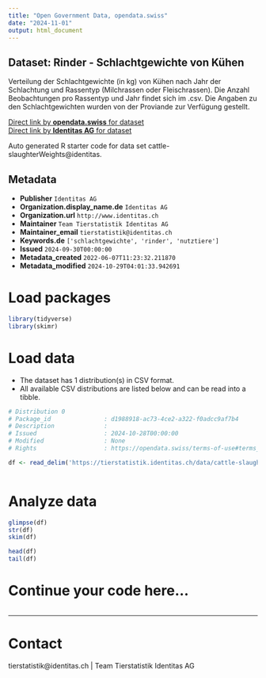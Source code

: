 ```yaml
---
title: "Open Government Data, opendata.swiss"
date: "2024-11-01"
output: html_document
---
```


## Dataset: Rinder - Schlachtgewichte von Kühen

Verteilung der Schlachtgewichte (in kg) von Kühen nach Jahr der Schlachtung und Rassentyp (Milchrassen oder Fleischrassen). Die Anzahl Beobachtungen pro Rassentyp und Jahr findet sich im .csv. Die Angaben zu den Schlachtgewichten wurden von der Proviande zur Verfügung gestellt.

[Direct link by **opendata.swiss** for dataset](https://opendata.swiss/de/dataset/rinder-schlachtgewichte-von-kuhen)<br>
[Direct link by **Identitas AG** for dataset](https://tierstatistik.identitas.ch/)

Auto generated R starter code for data set cattle-slaughterWeights@identitas.

## Metadata

- **Publisher** `Identitas AG`
- **Organization.display_name.de** `Identitas AG`
- **Organization.url** `http://www.identitas.ch`
- **Maintainer** `Team Tierstatistik Identitas AG`
- **Maintainer_email** `tierstatistik@identitas.ch`
- **Keywords.de** `['schlachtgewichte', 'rinder', 'nutztiere']`
- **Issued** `2024-09-30T00:00:00`
- **Metadata_created** `2022-06-07T11:23:32.211870`
- **Metadata_modified** `2024-10-29T04:01:33.942691`


# Load packages

```r

library(tidyverse)
library(skimr)

```

# Load data

-   The dataset has 1 distribution(s) in CSV format.
-   All available CSV distributions are listed below and can be read into a tibble.

```r

# Distribution 0
# Package_id               : d1988918-ac73-4ce2-a322-f0adcc9af7b4
# Description              : 
# Issued                   : 2024-10-28T00:00:00
# Modified                 : None
# Rights                   : https://opendata.swiss/terms-of-use#terms_by

df <- read_delim('https://tierstatistik.identitas.ch/data/cattle-slaughterWeights.csv')



```

# Analyze data

```r

glimpse(df)
str(df)
skim(df)

head(df)
tail(df)

```

# Continue your code here...

```r

```

------------------------------------------------------------------------

# Contact

tierstatistik@identitas.ch | Team Tierstatistik Identitas AG
